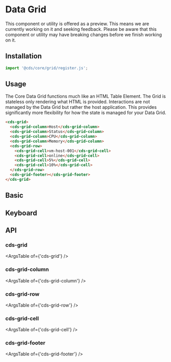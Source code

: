
<Meta title="Data Grid (Preview)/Basic" />

# Data Grid

<cds-alert-group status="warning" cds-layout="m-b:lg">
  <cds-alert>
    This component or utility is offered as a preview. This means we are currently working on it and seeking feedback.
    Please be aware that this component or utility may have breaking changes before we finish working on it.
  </cds-alert>
</cds-alert-group>

## Installation

```typescript
import '@cds/core/grid/register.js';
```

## Usage

The Core Data Grid functions much like an HTML Table Element. The Grid is stateless only rendering what HTML is provided.
Interactions are not managed by the Data Grid but rather the host application. This provides significantly more flexibility
for how the state is managed for your Data Grid.

```html
<cds-grid>
  <cds-grid-column>Host</cds-grid-column>
  <cds-grid-column>Status</cds-grid-column>
  <cds-grid-column>CPU</cds-grid-column>
  <cds-grid-column>Memory</cds-grid-column>
  <cds-grid-row>
    <cds-grid-cell>vm-host-001</cds-grid-cell>
    <cds-grid-cell>online</cds-grid-cell>
    <cds-grid-cell>5%</cds-grid-cell>
    <cds-grid-cell>10%</cds-grid-cell>
  </cds-grid-row>
  <cds-grid-footer></cds-grid-footer>
</cds-grid>
```

## Basic

<Story id="stories-grid--basic" />

## Keyboard

<Story id="stories-grid--keyboard" />

## API

### cds-grid

<ArgsTable of={'cds-grid'} />

### cds-grid-column

<ArgsTable of={'cds-grid-column'} />

### cds-grid-row

<ArgsTable of={'cds-grid-row'} />

### cds-grid-cell

<ArgsTable of={'cds-grid-cell'} />

### cds-grid-footer

<ArgsTable of={'cds-grid-footer'} />
